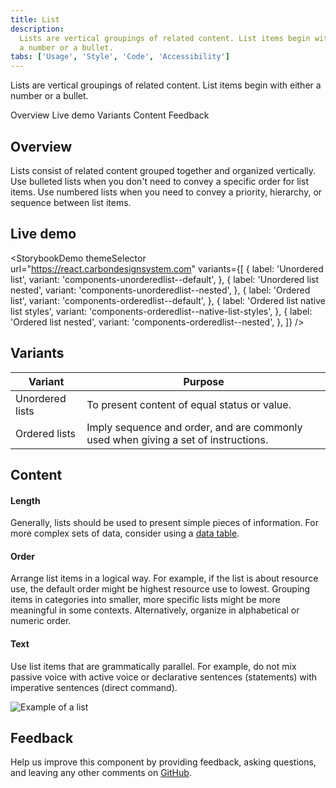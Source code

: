 ```yaml
---
title: List
description:
  Lists are vertical groupings of related content. List items begin with either
  a number or a bullet.
tabs: ['Usage', 'Style', 'Code', 'Accessibility']
---
```


<PageDescription>

Lists are vertical groupings of related content. List items begin with either a
number or a bullet.

</PageDescription>

<AnchorLinks>

<AnchorLink>Overview</AnchorLink>
<AnchorLink>Live demo</AnchorLink>
<AnchorLink>Variants</AnchorLink>
<AnchorLink>Content</AnchorLink>
<AnchorLink>Feedback</AnchorLink>

</AnchorLinks>

## Overview

Lists consist of related content grouped together and organized vertically. Use
bulleted lists when you don't need to convey a specific order for list items.
Use numbered lists when you need to convey a priority, hierarchy, or sequence
between list items.

## Live demo

<StorybookDemo
  themeSelector
  url="https://react.carbondesignsystem.com"
  variants={[
    {
      label: 'Unordered list',
      variant: 'components-unorderedlist--default',
    },
    {
      label: 'Unordered list nested',
      variant: 'components-unorderedlist--nested',
    },
    {
      label: 'Ordered list',
      variant: 'components-orderedlist--default',
    },
    {
      label: 'Ordered list native list styles',
      variant: 'components-orderedlist--native-list-styles',
    },
    {
      label: 'Ordered list nested',
      variant: 'components-orderedlist--nested',
    },
  ]}
/>

## Variants

| Variant         | Purpose                                                                            |
| --------------- | ---------------------------------------------------------------------------------- |
| Unordered lists | To present content of equal status or value.                                       |
| Ordered lists   | Imply sequence and order, and are commonly used when giving a set of instructions. |

## Content

#### Length

Generally, lists should be used to present simple pieces of information. For
more complex sets of data, consider using a
[data table](/components/data-table/usage).

#### Order

Arrange list items in a logical way. For example, if the list is about resource
use, the default order might be highest resource use to lowest. Grouping items
in categories into smaller, more specific lists might be more meaningful in some
contexts. Alternatively, organize in alphabetical or numeric order.

#### Text

Use list items that are grammatically parallel. For example, do not mix passive
voice with active voice or declarative sentences (statements) with imperative
sentences (direct command).

<Row>
<Column colLg={8}>

![Example of a list](images/list-usage-1.png)

</Column>
</Row>

## Feedback

Help us improve this component by providing feedback, asking questions, and
leaving any other comments on
[GitHub](https://github.com/carbon-design-system/carbon-website/issues/new?assignees=&labels=feedback&template=feedback.md).
